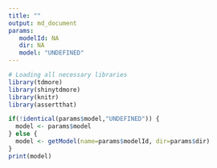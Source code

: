 ---
title: ""
output: md_document
params:
   modelId: NA
   dir: NA
   model: "UNDEFINED"
---

```{r, echo=F, message=F}
# Loading all necessary libraries
library(tdmore)
library(shinytdmore)
library(knitr)
library(assertthat)
```


```{r, echo=F, comment=NA}
if(!identical(params$model,"UNDEFINED")) {
  model <- params$model
} else {
  model <- getModel(name=params$modelId, dir=params$dir)
}
print(model)
```